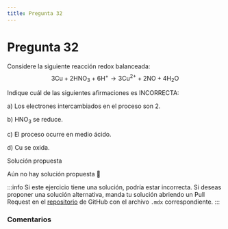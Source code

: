 ```yaml
---
title: Pregunta 32
---
```



# Pregunta 32

Considere la siguiente reacción redox balanceada:
$$
3 \mathrm{Cu}+2 \mathrm{HNO}_3+6 \mathrm{H}^{+} \rightarrow 3 \mathrm{Cu}^{2+}+2 \mathrm{NO}+4 \mathrm{H}_2 \mathrm{O}
$$

Indique cuál de las siguientes afirmaciones es INCORRECTA:

a) Los electrones intercambiados en el proceso son 2.

b) $\mathrm{HNO}_3$ se reduce.

c) El proceso ocurre en medio ácido.

d) $\mathrm{Cu}$ se oxida.

<MDXDetails>
<summary>Solución propuesta</summary>

Aún no hay solución propuesta 🥲

:::info
Si este ejercicio tiene una solución, podría estar incorrecta. Si deseas proponer una solución alternativa, manda tu solución abriendo
un Pull Request en el [repositorio](https://github.com/crow-rojas/apuntes-fundamentals/pulls) de GitHub con el archivo
`.mdx` correspondiente.
:::

</MDXDetails>

### Comentarios

<Disqus
  url="https://crow-rojas.github.io/apuntes-fundamentals/docs/science/chemistry/exercises/2024-2/p32"
  identifier="docs/science/chemistry/exercises/2024-2/p32"
  title="2024-2 Quimica - Pregunta 32"
/>

